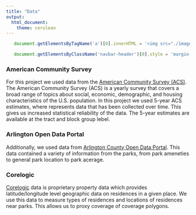 ```yaml
---
title: "Data"
output: 
  html_document:
    theme: cerulean
---
```

```js

   document.getElementsByTagName('a')[0].innerHTML = '<img src="./images/DSPG_white-01.png" width="120px" />'

   document.getElementsByClassName('navbar-header')[0].style = 'margin-top:-10px;'

```

### American Community Survey   
For this project we used data from the [American Community Survey (ACS)](https://www.census.gov/programs-surveys/acs/data.html). The American Community Survey (ACS) is a yearly survey that covers a broad range of topics about social, economic, demographic, and housing characteristics of the U.S. population. In this project we used 5-year ACS estimates, where represents data that has been collected over time. This gives us increased statistical reliability of the data. The 5-year estimates are available at the tract and block group lebel.

### Arlington Open Data Portal 
Additionally, we used data from [Arlington County Open Data Portal](https://data.arlingtonva.us/). This data contained a variety of information from the parks, from park ameneties to general park location to park acerage.

### Corelogic
[Corelogic](https://www.corelogic.com/) data is proprietary property data which provides latitude/longitude level geographic data on residences in a given place. We use this data to measure types of residences and locations of residences near parks. This allows us to proxy coverage of coverage polygons.




      